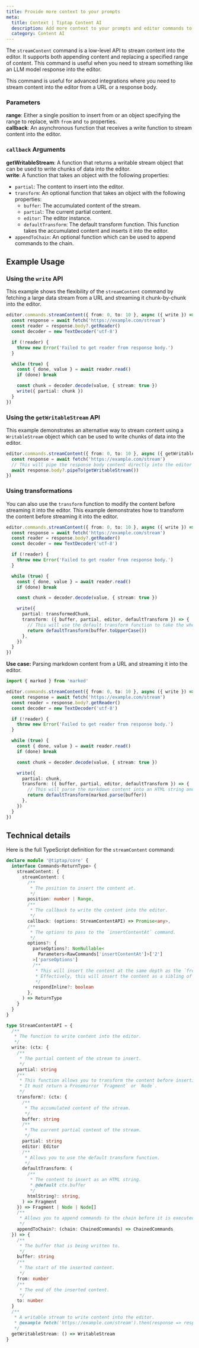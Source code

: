 ```yaml
---
title: Provide more context to your prompts
meta:
  title: Context | Tiptap Content AI
  description: Add more context to your prompts and editor commands to fine-tune your AI's response. Learn more in our docs.
  category: Content AI
---
```



The `streamContent` command is a low-level API to stream content into the editor. It supports both appending content and replacing a specified range of content. This command is useful when you need to stream something like an LLM model response into the editor.

<Callout title="Advanced Integration">
  This command is useful for advanced integrations where you need to stream content into the editor
  from a URL or a response body.
</Callout>

### Parameters

**range**: Either a single position to insert from or an object specifying the range to replace, with `from` and `to` properties. <br/>
**callback**: An asynchronous function that receives a write function to stream content into the editor.

### `callback` Arguments

**getWritableStream**: A function that returns a writable stream object that can be used to write chunks of data into the editor. <br/>
**write**: A function that takes an object with the following properties:

- `partial`: The content to insert into the editor.
- `transform`: An optional function that takes an object with the following properties:
  - `buffer`: The accumulated content of the stream.
  - `partial`: The current partial content.
  - `editor`: The editor instance.
  - `defaultTransform`: The default transform function. This function takes the accumulated content and inserts it into the editor.
- `appendToChain`: An optional function which can be used to append commands to the chain.

## Example Usage

### Using the `write` API

This example shows the flexibility of the `streamContent` command by fetching a large data stream from a URL and streaming it chunk-by-chunk into the editor.

```ts
editor.commands.streamContent({ from: 0, to: 10 }, async ({ write }) => {
  const response = await fetch('https://example.com/stream')
  const reader = response.body?.getReader()
  const decoder = new TextDecoder('utf-8')

  if (!reader) {
    throw new Error('Failed to get reader from response body.')
  }

  while (true) {
    const { done, value } = await reader.read()
    if (done) break

    const chunk = decoder.decode(value, { stream: true })
    write({ partial: chunk })
  }
})
```

### Using the `getWritableStream` API

This example demonstrates an alternative way to stream content using a `WritableStream` object which can be used to write chunks of data into the editor.

```ts
editor.commands.streamContent({ from: 0, to: 10 }, async ({ getWritableStream }) => {
  const response = await fetch('https://example.com/stream')
  // This will pipe the response body content directly into the editor
  await response.body?.pipeTo(getWritableStream())
})
```

### Using transformations

You can also use the `transform` function to modify the content before streaming it into the editor. This example demonstrates how to transform the content before streaming it into the editor.

```ts
editor.commands.streamContent({ from: 0, to: 10 }, async ({ write }) => {
  const response = await fetch('https://example.com/stream')
  const reader = response.body?.getReader()
  const decoder = new TextDecoder('utf-8')

  if (!reader) {
    throw new Error('Failed to get reader from response body.')
  }

  while (true) {
    const { done, value } = await reader.read()
    if (done) break

    const chunk = decoder.decode(value, { stream: true })

    write({
      partial: transformedChunk,
      transform: ({ buffer, partial, editor, defaultTransform }) => {
        // This will use the default transform function to take the whole buffer and insert it into the editor as uppercase
        return defaultTransform(buffer.toUpperCase())
      },
    })
  }
})
```

**Use case:** Parsing markdown content from a URL and streaming it into the editor.

```ts
import { marked } from 'marked'

editor.commands.streamContent({ from: 0, to: 10 }, async ({ write }) => {
  const response = await fetch('https://example.com/stream')
  const reader = response.body?.getReader()
  const decoder = new TextDecoder('utf-8')

  if (!reader) {
    throw new Error('Failed to get reader from response body.')
  }

  while (true) {
    const { done, value } = await reader.read()
    if (done) break

    const chunk = decoder.decode(value, { stream: true })

    write({
      partial: chunk,
      transform: ({ buffer, partial, editor, defaultTransform }) => {
        // This will parse the markdown content into an HTML string and insert it into the editor
        return defaultTransform(marked.parse(buffer))
      },
    })
  }
})
```

## Technical details

Here is the full TypeScript definition for the `streamContent` command:

```ts
declare module '@tiptap/core' {
  interface Commands<ReturnType> {
    streamContent: {
      streamContent: (
        /**
         * The position to insert the content at.
         */
        position: number | Range,
        /**
         * The callback to write the content into the editor.
         */
        callback: (options: StreamContentAPI) => Promise<any>,
        /**
         * The options to pass to the `insertContentAt` command.
         */
        options?: {
          parseOptions?: NonNullable<
            Parameters<RawCommands['insertContentAt']>['2']
          >['parseOptions']
          /**
           * This will insert the content at the same depth as the `from` position.
           * Effectively, this will insert the content as a sibling of the node at the `from` position.
           */
          respondInline?: boolean
        },
      ) => ReturnType
    }
  }
}

type StreamContentAPI = {
  /**
   * The function to write content into the editor.
   */
  write: (ctx: {
    /**
     * The partial content of the stream to insert.
     */
    partial: string
    /**
     * This function allows you to transform the content before inserting it into the editor.
     * It must return a Prosemirror `Fragment` or `Node`.
     */
    transform?: (ctx: {
      /**
       * The accumulated content of the stream.
       */
      buffer: string
      /**
       * The current partial content of the stream.
       */
      partial: string
      editor: Editor
      /**
       * Allows you to use the default transform function.
       */
      defaultTransform: (
        /**
         * The content to insert as an HTML string.
         * @default ctx.buffer
         */
        htmlString?: string,
      ) => Fragment
    }) => Fragment | Node | Node[]
    /**
     * Allows you to append commands to the chain before it is executed.
     */
    appendToChain?: (chain: ChainedCommands) => ChainedCommands
  }) => {
    /**
     * The buffer that is being written to.
     */
    buffer: string
    /**
     * The start of the inserted content.
     */
    from: number
    /**
     * The end of the inserted content.
     */
    to: number
  }
  /**
   * A writable stream to write content into the editor.
   * @example fetch('https://example.com/stream').then(response => response.body.pipeTo(ctx.getWritableStream()))
   */
  getWritableStream: () => WritableStream
}
```

